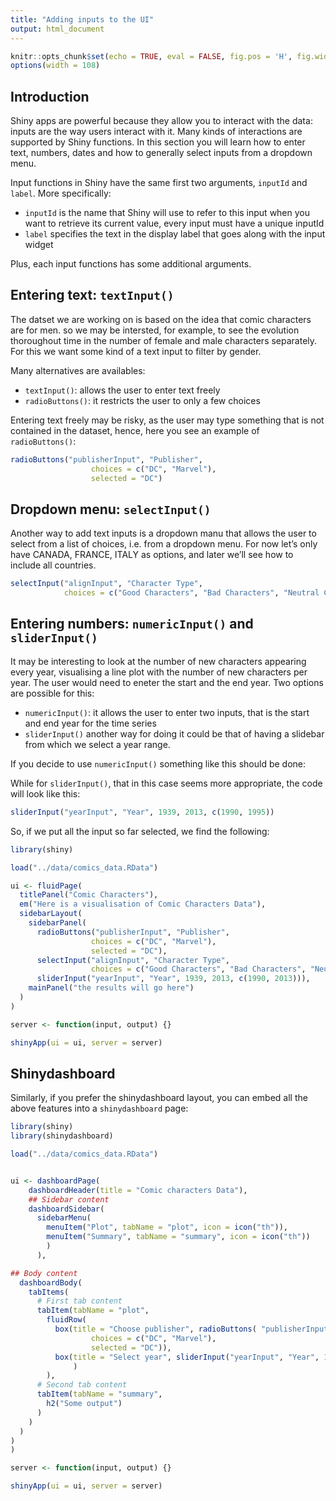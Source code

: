 ```yaml
---
title: "Adding inputs to the UI"
output: html_document
---
```


```r
knitr::opts_chunk$set(echo = TRUE, eval = FALSE, fig.pos = 'H', fig.width = 4, fig.height = 3)
options(width = 108)
```

## Introduction

Shiny apps are powerful because they allow you to interact with the data: inputs are the way users interact with it. Many kinds of interactions are supported by Shiny functions. In this section you will learn how to enter text, numbers, dates  and how to generally select inputs from a dropdown menu.


Input functions in Shiny have the same first two arguments, `inputId` and `label`. More specifically:

* `inputId` is the name that Shiny will use to refer to this input when you want to retrieve its current value, every input must have a unique inputId 
* `label` specifies the text in the display label that goes along with the input widget

Plus, each input functions has some additional arguments.

## Entering text: `textInput()`

The datset we are working on is based on the idea that comic characters are for men. so we may be intersted, for example, to see the evolution thoroughout time in the number of female and male characters separately. For this we want some kind of a text input to filter by gender. 

Many alternatives are availables: 

* `textInput()`: allows the user to enter text freely 
* `radioButtons()`: it restricts the user to only a few choices

Entering text freely may be risky, as the user may type something that is not contained in the dataset, hence, here you see an example of `radioButtons()`:

```r
radioButtons("publisherInput", "Publisher",
                  choices = c("DC", "Marvel"),
                  selected = "DC")
```



## Dropdown menu: `selectInput()`

Another way to add text inputs is a dropdown manu that allows the user to select from a list of choices, i.e. from a dropdown menu. For now let’s only have CANADA, FRANCE, ITALY as options, and later we’ll see how to include all countries.

```r

selectInput("alignInput", "Character Type",
            choices = c("Good Characters", "Bad Characters", "Neutral Characters"))

```



## Entering numbers: `numericInput()` and `sliderInput()`

It may be interesting to look at the number of new characters appearing every year, visualising a line plot with the number of new characters per year. The user would need to eneter the start and the end year. Two options are possible for this:

* `numericInput()`: it allows the user to enter two inputs, that is the start and end year for the time series
* `sliderInput()` another way for doing it could be that of having a slidebar from which we select a year range. 


If you decide to use `numericInput()` something like this should be done:


While for `sliderInput()`, that in this case seems more appropriate, the code will look like this:

```r

sliderInput("yearInput", "Year", 1939, 2013, c(1990, 1995))

```

So, if we put all the input so far selected, we find the following:

```r
library(shiny)

load("../data/comics_data.RData")

ui <- fluidPage(
  titlePanel("Comic Characters"),
  em("Here is a visualisation of Comic Characters Data"), 
  sidebarLayout(
    sidebarPanel(
      radioButtons("publisherInput", "Publisher",
                  choices = c("DC", "Marvel"),
                  selected = "DC"),
      selectInput("alignInput", "Character Type",
                  choices = c("Good Characters", "Bad Characters", "Neutral Characters")),
      sliderInput("yearInput", "Year", 1939, 2013, c(1990, 2013))),
    mainPanel("the results will go here")
  )
)

server <- function(input, output) {}

shinyApp(ui = ui, server = server)
```



## Shinydashboard

Similarly, if you prefer the shinydashboard layout, you can embed all the above features into a `shinydashboard` page:

```r
library(shiny)
library(shinydashboard)

load("../data/comics_data.RData")


ui <- dashboardPage(
    dashboardHeader(title = "Comic characters Data"),
    ## Sidebar content
    dashboardSidebar(
      sidebarMenu(
        menuItem("Plot", tabName = "plot", icon = icon("th")),
        menuItem("Summary", tabName = "summary", icon = icon("th"))
        )
      ),

## Body content
  dashboardBody(
    tabItems(
      # First tab content
      tabItem(tabName = "plot",
        fluidRow(
          box(title = "Choose publisher", radioButtons( "publisherInput", "Publisher",
                  choices = c("DC", "Marvel"),
                  selected = "DC")),
          box(title = "Select year", sliderInput("yearInput", "Year", 1939, 2013, c(1990, 2013))
              )
        ),
      # Second tab content
      tabItem(tabName = "summary",
        h2("Some output")
      )
    )
  )
)
)

server <- function(input, output) {}

shinyApp(ui = ui, server = server)
```


